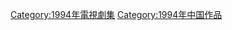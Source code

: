 {{Catnav|頁面分類|...|电视节目|电视剧|每年電視影集|1994年電視影集}}
{{Catnav|頁面分類|...|电视节目|电视剧|各國電視劇|中国电视剧|每年中國電視劇集}}

{{cat year nav
| year = 1994
| cat = 中國電視劇集 
| sortkey = 中國電視劇集
| article = 中國電視劇
| in = 
}}

[[Category:1994年電視劇集|Category:1994年電視劇集]]
[[Category:1994年中国作品|Category:1994年中国作品]]
